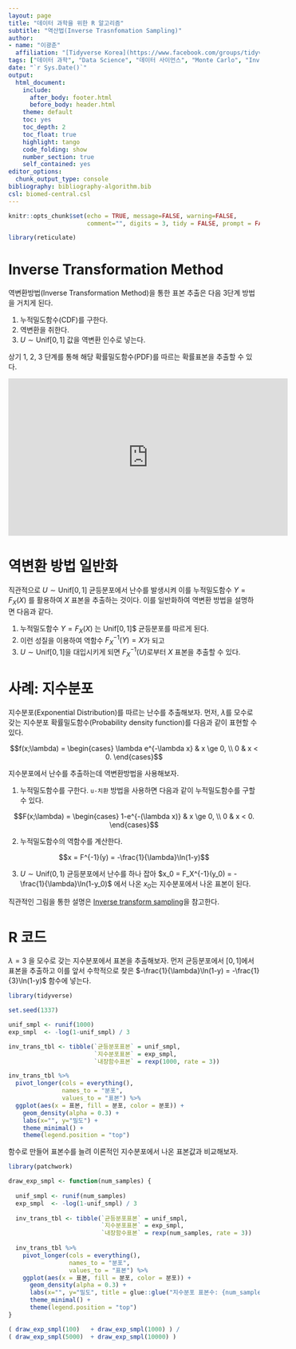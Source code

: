 ```yaml
---
layout: page
title: "데이터 과학을 위한 R 알고리즘"
subtitle: "역산법(Inverse Trasnfomation Sampling)"
author:
- name: "이광춘"
  affiliation: "[Tidyverse Korea](https://www.facebook.com/groups/tidyverse/)"
tags: ["데이터 과학", "Data Science", "데이터 사이언스", "Monte Carlo", "Inverse Transformation Sampling", "과학기술"]
date: "`r Sys.Date()`"
output:
  html_document: 
    include:
      after_body: footer.html
      before_body: header.html
    theme: default
    toc: yes
    toc_depth: 2
    toc_float: true
    highlight: tango
    code_folding: show
    number_section: true
    self_contained: yes
editor_options: 
  chunk_output_type: console
bibliography: bibliography-algorithm.bib
csl: biomed-central.csl
---
```


```r
knitr::opts_chunk$set(echo = TRUE, message=FALSE, warning=FALSE,
                      comment="", digits = 3, tidy = FALSE, prompt = FALSE, fig.align = 'center')

library(reticulate)
```
 
# Inverse Transformation Method {#inverse-transformation}

역변환방법(Inverse Transformation Method)을 통한 표본 추출은 다음 3단계 방법을 거치게 된다.

1. 누적밀도함수(CDF)를 구한다.
1. 역변환을 취한다.
1. $U \sim \text{Unif} [0,1]$ 값을 역변환 인수로 넣는다.

상기 1, 2, 3 단계를 통해 해당 확률밀도함수(PDF)를 따르는 확률표본을 추출할 수 있다.

<iframe width="560" height="315" src="https://www.youtube.com/embed/PIDFIiMn5G8" frameborder="0" allow="accelerometer; autoplay; clipboard-write; encrypted-media; gyroscope; picture-in-picture" allowfullscreen></iframe>


# 역변환 방법 일반화 {#inverse-transformation-generalization}

직관적으로 $U \sim \mathrm{Unif}[0,1]$ 균등분포에서 난수를 발생시켜 이를 누적밀도함수 $Y=F_X(X)$ 를 활용하여 $X$ 표본을 추출하는 것이다.
이를 일반화하여 역변환 방법을 설명하면 다음과 같다.

1. 누적밀도함수 $Y=F_X(X)$ 는 $\mathrm{Unif}[0,1]$$ 균등분포를 따르게 된다. 
1. 이런 성질을 이용하여 역함수 $F_X^{-1}(Y) = X$가 되고
1. $U \sim \mathrm{Unif}[0,1]$을 대입시키게 되면 $F_X^{-1}(U)$로부터 $X$ 표본을 추출할 수 있다.


# 사례: 지수분포 {#inverse-transformation-exponential}

지수분포(Exponential Distribution)를 따르는 난수를 추출해보자.
먼저, $\lambda$를 모수로 갖는 지수분포 확률밀도함수(Probability density function)를 다음과 같이 표현할 수 있다.

$$f(x;\lambda) = \begin{cases}
\lambda  e^{-\lambda x} & x \ge 0, \\
0 & x < 0.
\end{cases}$$

지수분포에서 난수를 추출하는데 역변환방법을 사용해보자.

1. 누적밀도함수를 구한다. `u-치환` 방법을 사용하면 다음과 같이 누적밀도함수를 구할 수 있다.

$$F(x;\lambda) = 
\begin{cases}
1-e^{-(\lambda x)} & x \ge 0, \\
0 & x < 0.
\end{cases}$$

2. 누적밀도함수의 역함수를 계산한다.

$$x = F^{-1}(y) = -\frac{1}{\lambda}\ln(1-y)$$

3. $U \sim \mathrm{Unif}(0,1)$ 균등분포에서 난수를 하나 잡아 $x_0 = F_X^{-1}(y_0) = -\frac{1}{\lambda}\ln(1-y_0)$ 에서 나온 $x_0$는 지수분포에서 나온 표본이 된다.

직관적인 그림을 통한 설명은 [Inverse transform sampling](https://en.wikipedia.org/wiki/Inverse_transform_sampling)을 참고한다.

# R 코드 {#inverse-transformation-exponential-r}

$\lambda = 3$ 을 모수로 갖는 지수분포에서 표본을 추출해보자.
먼저 균등분포에서 $[0, 1]$에서 표본을 추출하고 이를 앞서 수학적으로 찾은 $-\frac{1}{\lambda}\ln(1-y) = -\frac{1}{3}\ln(1-y)$ 함수에 넣는다.

```r
library(tidyverse)

set.seed(1337)

unif_smpl <- runif(1000)
exp_smpl  <- -log(1-unif_smpl) / 3

inv_trans_tbl <- tibble(`균등분포표본` = unif_smpl,
                        `지수분포표본` = exp_smpl,
                        `내장함수표본` = rexp(1000, rate = 3))

inv_trans_tbl %>% 
  pivot_longer(cols = everything(),
               names_to = "분포", 
               values_to = "표본") %>% 
  ggplot(aes(x = 표본, fill = 분포, color = 분포)) +
    geom_density(alpha = 0.3) +
    labs(x="", y="밀도") +
    theme_minimal() +
    theme(legend.position = "top")
```

함수로 만들어 표본수를 늘려 이론적인 지수분포에서 나온 표본값과 비교해보자.

```r
library(patchwork)

draw_exp_smpl <- function(num_samples) {
  
  unif_smpl <- runif(num_samples)
  exp_smpl  <- -log(1-unif_smpl) / 3
  
  inv_trans_tbl <- tibble(`균등분포표본` = unif_smpl,
                          `지수분포표본` = exp_smpl,
                          `내장함수표본` = rexp(num_samples, rate = 3))
  
  inv_trans_tbl %>% 
    pivot_longer(cols = everything(),
                 names_to = "분포", 
                 values_to = "표본") %>% 
    ggplot(aes(x = 표본, fill = 분포, color = 분포)) +
      geom_density(alpha = 0.3) +
      labs(x="", y="밀도", title = glue::glue("지수분포 표본수: {num_samples}")) +
      theme_minimal() +
      theme(legend.position = "top")
}

( draw_exp_smpl(100)   + draw_exp_smpl(1000) ) /
( draw_exp_smpl(5000)  + draw_exp_smpl(10000) )  

```
